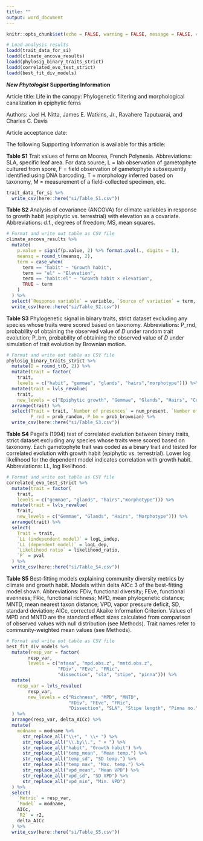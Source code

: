 ```yaml
---
title: ""
output: word_document
---
```


```r
knitr::opts_chunk$set(echo = FALSE, warning = FALSE, message = FALSE, cache = TRUE)

# Load analysis results
loadd(trait_data_for_si)
loadd(climate_ancova_results)
loadd(phylosig_binary_traits_strict)
loadd(correlated_evo_test_strict)
loadd(best_fit_div_models)
```

***New Phytologist*** **Supporting Information**

Article title: Life in the canopy: Phylogenetic filtering and morphological canalization in epiphytic ferns

Authors: Joel H. Nitta, James E. Watkins, Jr., Ravahere Taputuarai, and Charles C. Davis

Article acceptance date: 

The following Supporting Information is available for this article:

**Table S1** Trait values of ferns on Moorea, French Polynesia. Abbreviations: SLA, specific leaf area. For data source, L = lab observation of gametophyte cultured from spore, F = field observation of gametophyte subsequently identified using DNA barcoding, T = morphology inferred based on taxonomy, M = measurement of a field-collected specimen, etc.

```r
trait_data_for_si %>%
  write_csv(here::here("si/Table_S1.csv"))
```

**Table S2** Analysis of covariance (ANCOVA) for climate variables in response to growth habit (epiphytic vs. terrestrial) with elevation as a covariate. Abbreviations: d.f., degrees of freedom; MS, mean squares.

```r
# Format and write out table as CSV file
climate_ancova_results %>% 
  mutate(
    p.value = signif(p.value, 2) %>% format.pval(., digits = 1),
    meansq = round_t(meansq, 2),
    term = case_when(
      term == "habit" ~ "Growth habit",
      term == "el" ~ "Elevation",
      term == "habit:el" ~ "Growth habit × elevation",
      TRUE ~ term
    )
  ) %>%
  select(`Response variable` = variable, `Source of variation` = term, `d.f.` = df, MS = meansq, P = p.value) %>%
  write_csv(here::here("si/Table_S2.csv"))

```

**Table S3** Phylogenetic signal in binary traits, strict dataset excluding any species whose traits were scored based on taxonomy. Abbreviations: P_rnd, probability of obtaining the observed value of *D* under random trait evolution; P_bm, probability of obtaining the observed value of *D* under simulation of trait evolution by Brownian motion.

```r
# Format and write out table as CSV file
phylosig_binary_traits_strict %>%
  mutate(D = round_t(D, 2)) %>%
  mutate(trait = factor(
    trait, 
    levels = c("habit", "gemmae", "glands", "hairs","morphotype"))) %>%
  mutate(trait = lvls_revalue(
    trait,
    new_levels = c("Epiphytic growth", "Gemmae", "Glands", "Hairs", "Cordate morphotype"))) %>%
  arrange(trait) %>%
  select(Trait = trait, `Number of presences` = num_present, `Number of absences` = num_absent, D,
         P_rnd = prob_random, P_bm = prob_brownian) %>%
  write_csv(here::here("si/Table_S3.csv"))
```

**Table S4** Pagel's (1994) test of correlated evolution between binary traits, strict dataset excluding any species whose traits were scored based on taxonomy. Each gametophyte trait was coded as a binary trait and tested for correlated evolution with growth habit (epiphytic vs. terrestrial). Lower log likelihood for the dependent model indicates correlation with growth habit. Abbreviations: LL, log likelihood.

```r
# Format and write out table as CSV file
correlated_evo_test_strict %>%
  mutate(trait = factor(
    trait, 
    levels = c("gemmae", "glands", "hairs","morphotype"))) %>%
  mutate(trait = lvls_revalue(
    trait,
    new_levels = c("Gemmae", "Glands", "Hairs", "Morphotype"))) %>%
  arrange(trait) %>%
  select(
    Trait = trait,
    `LL (independent model)` = logL_indep,
    `LL (dependent model)` = logL_dep,
    `Likelihood ratio` = likelihood_ratio,
    `P` = pval
  ) %>%
  write_csv(here::here("si/Table_S4.csv"))
```

**Table S5** Best-fitting models explaining community diversity metrics by climate and growth habit. Models within delta AICc 3 of the best-fitting model shown. Abbreviations: FDiv, functional diversity; FEve, functional evenness; FRic, functional richness; MPD, mean phylogenetic distance; MNTD, mean nearest taxon distance; VPD, vapor pressure deficit, SD, standard deviation; AICc, corrected Akaike Information Criterion. Values of MPD and MNTD are the standard effect sizes calculated from comparison of observed values with null distribution (see Methods). Trait names refer to community-weighted mean values (see Methods).

```r
# Format and write out table as CSV file
best_fit_div_models %>%
  mutate(resp_var = factor(
        resp_var, 
        levels = c("ntaxa", "mpd.obs.z", "mntd.obs.z", 
                   "FDiv", "FEve", "FRic",
                   "dissection", "sla", "stipe", "pinna"))) %>%
  mutate(
    resp_var = lvls_revalue(
        resp_var, 
        new_levels = c("Richness", "MPD", "MNTD", 
                       "FDiv", "FEve", "FRic",
                       "Dissection", "SLA", "Stipe length", "Pinna no.")) 
  ) %>%
  arrange(resp_var, delta_AICc) %>%
  mutate(
    modname = modname %>%
      str_replace_all("\\+", " \\+ ") %>%
      str_replace_all("\\.by\\.", " × ") %>%
      str_replace_all("habit", "Growth habit") %>%
      str_replace_all("temp_mean", "Mean temp.") %>%
      str_replace_all("temp_sd", "SD temp.") %>%
      str_replace_all("temp_max", "Max. temp.") %>%
      str_replace_all("vpd_mean", "Mean VPD") %>%
      str_replace_all("vpd_sd", "SD VPD") %>%
      str_replace_all("vpd_min", "Min. VPD")
  ) %>% 
  select(
    `Metric` = resp_var,
    `Model` = modname,
    AICc,
    `R2` = r2,
    delta_AICc
  ) %>%
  write_csv(here::here("si/Table_S5.csv"))
```
